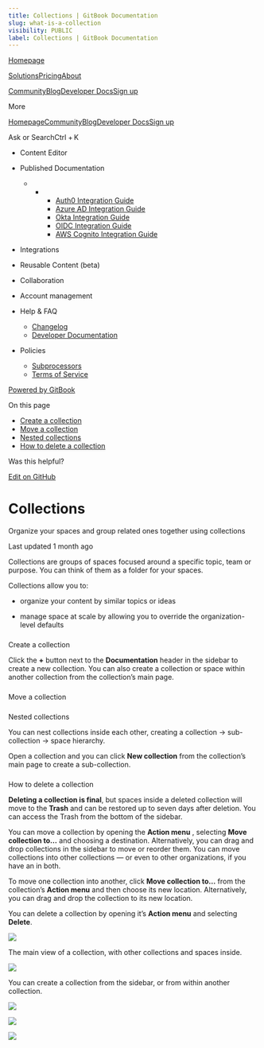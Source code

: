 ```yaml
---
title: Collections | GitBook Documentation
slug: what-is-a-collection
visibility: PUBLIC
label: Collections | GitBook Documentation
---
```

[Homepage](https://www.gitbook.com/)

[Solutions](https://www.gitbook.com/solutions/public-docs)[Pricing](https://www.gitbook.com/pricing)[About](https://www.gitbook.com/about)

[Community](https://github.com/GitbookIO/community)[Blog](https://www.gitbook.com/blog)[Developer Docs](https://developer.gitbook.com/)[Sign up](https://gitbook.com/join)

More

[Homepage](https://www.gitbook.com/)[Community](https://github.com/GitbookIO/community)[Blog](https://www.gitbook.com/blog)[Developer Docs](https://developer.gitbook.com/)[Sign up](https://gitbook.com/join)

Ask or SearchCtrl + K

*   Content Editor
    
*   Published Documentation
    
    *   *   *   [Auth0 Integration Guide](https://developer.gitbook.com/visitor-authentication/guides/integrations/how-to-use-auth0-integration-for-visitor-authentication)
            *   [Azure AD Integration Guide](https://developer.gitbook.com/visitor-authentication/guides/integrations/how-to-use-azure-ad-integration-for-visitor-authentication)
            *   [Okta Integration Guide](https://developer.gitbook.com/visitor-authentication/guides/integrations/how-to-use-okta-integration-for-visitor-authentication)
            *   [OIDC Integration Guide](https://developer.gitbook.com/visitor-authentication/guides/integrations/how-to-use-the-oidc-integration-for-visitor-authentication)
            *   [AWS Cognito Integration Guide](https://developer.gitbook.com/visitor-authentication/guides/integrations/how-to-use-the-aws-cognito-integration-for-visitor-authentication)
            
        
    
*   Integrations
    
*   Reusable Content (beta)
    
*   Collaboration
    
*   Account management
    
*   Help & FAQ
    
    *   [Changelog](https://changelog.gitbook.com/)
    *   [Developer Documentation](https://developer.gitbook.com/)
*   Policies
    
    *   [Subprocessors](https://policies.gitbook.com/security/subprocessors)
    *   [Terms of Service](https://policies.gitbook.com/terms)

[Powered by GitBook](https://www.gitbook.com/?utm_source=content&utm_medium=trademark&utm_campaign=NkEGS7hzeqa35sMXQZ4X)

On this page

*   [Create a collection](#create-a-collection)
*   [Move a collection](#move-a-collection)
*   [Nested collections](#nested-collections)
*   [How to delete a collection](#how-to-delete-a-collection)

Was this helpful?

[Edit on GitHub](https://github.com/GitbookIO/public-docs/blob/main/content-editor/editor/content-structure/what-is-a-collection.md)

Collections
===========

Organize your spaces and group related ones together using collections

Last updated 1 month ago

Collections are groups of spaces focused around a specific topic, team or purpose. You can think of them as a folder for your spaces.

Collections allow you to:

*   organize your content by similar topics or ideas
    
*   manage space at scale by allowing you to override the organization-level defaults
    

### 

[](#create-a-collection)

Create a collection

Click the **+** button next to the **Documentation** header in the sidebar to create a new collection. You can also create a collection or space within another collection from the collection’s main page.

### 

[](#move-a-collection)

Move a collection

### 

[](#nested-collections)

Nested collections

You can nest collections inside each other, creating a collection -> sub-collection -> space hierarchy.

Open a collection and you can click **New collection** from the collection’s main page to create a sub-collection.

### 

[](#how-to-delete-a-collection)

How to delete a collection

**Deleting a collection is final**, but spaces inside a deleted collection will move to the **Trash** and can be restored up to seven days after deletion. You can access the Trash from the bottom of the sidebar.

You can move a collection by opening the **Action menu** , selecting **Move collection to…** and choosing a destination. Alternatively, you can drag and drop collections in the sidebar to move or reorder them. You can move collections into other collections — or even to other organizations, if you have an in both.

To move one collection into another, click **Move collection to…** from the collection’s **Action menu** and then choose its new location. Alternatively, you can drag and drop the collection to its new location.

You can delete a collection by opening it’s **Action menu** and selecting **Delete**.

![](https://docs.gitbook.com/~gitbook/image?url=https%3A%2F%2F1050631731-files.gitbook.io%2F%7E%2Ffiles%2Fv0%2Fb%2Fgitbook-x-prod.appspot.com%2Fo%2Fspaces%252FNkEGS7hzeqa35sMXQZ4X%252Fuploads%252F124U2XD0p8f93OEYuTnf%252Feditor-collection.png%3Falt%3Dmedia%26token%3D1fabce80-a067-4d0f-9b9c-1824278fe1e3&width=768&dpr=4&quality=100&sign=28ff0cde&sv=1)

The main view of a collection, with other collections and spaces inside.

![](https://docs.gitbook.com/~gitbook/image?url=https%3A%2F%2F1050631731-files.gitbook.io%2F%7E%2Ffiles%2Fv0%2Fb%2Fgitbook-x-prod.appspot.com%2Fo%2Fspaces%252FNkEGS7hzeqa35sMXQZ4X%252Fuploads%252FaC2W3ZsxvwwaQ4Ytnzpt%252Feditor-new-collection.png%3Falt%3Dmedia%26token%3D2a9050cb-69c3-4904-acf5-a0a998ae1c13&width=768&dpr=4&quality=100&sign=d933fb2f&sv=1)

You can create a collection from the sidebar, or from within another collection.

![](https://docs.gitbook.com/~gitbook/image?url=https%3A%2F%2F1050631731-files.gitbook.io%2F%7E%2Ffiles%2Fv0%2Fb%2Fgitbook-x-prod.appspot.com%2Fo%2Fspaces%252FNkEGS7hzeqa35sMXQZ4X%252Fuploads%252FIfd7ka3cralqGUz0Z41B%252FFrame%25201.png%3Falt%3Dmedia%26token%3D2cddf304-8c59-4623-b7c2-78b494275308&width=13&dpr=4&quality=100&sign=4304ab0c&sv=1)

![](https://docs.gitbook.com/~gitbook/image?url=https%3A%2F%2F1050631731-files.gitbook.io%2F%7E%2Ffiles%2Fv0%2Fb%2Fgitbook-x-prod.appspot.com%2Fo%2Fspaces%252FNkEGS7hzeqa35sMXQZ4X%252Fuploads%252FIfd7ka3cralqGUz0Z41B%252FFrame%25201.png%3Falt%3Dmedia%26token%3D2cddf304-8c59-4623-b7c2-78b494275308&width=13&dpr=4&quality=100&sign=4304ab0c&sv=1)

![](https://docs.gitbook.com/~gitbook/image?url=https%3A%2F%2F1050631731-files.gitbook.io%2F%7E%2Ffiles%2Fv0%2Fb%2Fgitbook-x-prod.appspot.com%2Fo%2Fspaces%252FNkEGS7hzeqa35sMXQZ4X%252Fuploads%252FIfd7ka3cralqGUz0Z41B%252FFrame%25201.png%3Falt%3Dmedia%26token%3D2cddf304-8c59-4623-b7c2-78b494275308&width=13&dpr=4&quality=100&sign=4304ab0c&sv=1)
